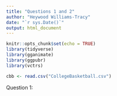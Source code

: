 ```yaml
---
title: "Questions 1 and 2"
author: "Heywood Williams-Tracy"
date: "`r sys.Date()`"
output: html_document
---
```


```r
knitr::opts_chunk$set(echo = TRUE)
library(tidyverse)
library(gganimate)
library(ggpubr)
library(vctrs)
```
```r
cbb <- read.csv("CollegeBasketball.csv")
```

Question 1:
```r
```